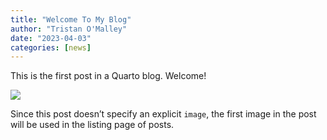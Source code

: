 ```yaml
---
title: "Welcome To My Blog"
author: "Tristan O'Malley"
date: "2023-04-03"
categories: [news]
---
```


This is the first post in a Quarto blog. Welcome!

![](thumbnail.jpg)

Since this post doesn't specify an explicit `image`, the first image in the post will be used in the listing page of posts.
